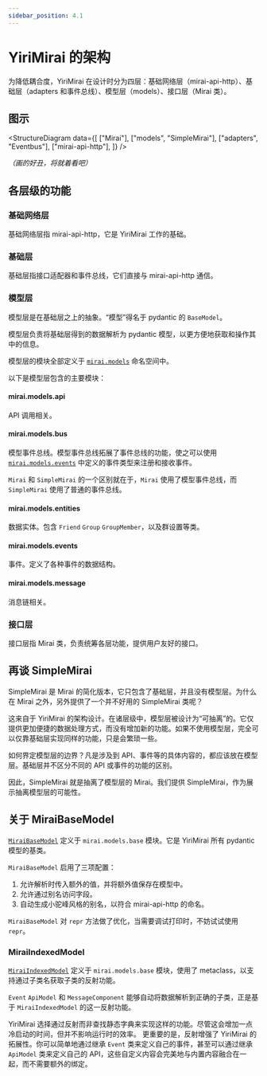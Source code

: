 ```yaml
---
sidebar_position: 4.1
---
```


# YiriMirai 的架构

为降低耦合度，YiriMirai 在设计时分为四层：基础网络层（mirai-api-http）、基础层（adapters 和事件总线）、模型层（models）、接口层（Mirai 类）。

## 图示


<StructureDiagram
  data={[
    ["Mirai"],
    ["models", "SimpleMirai"],
    ["adapters", "Eventbus"],
    ["mirai-api-http"],
  ]}
/>

*（画的好丑，将就着看吧）*

## 各层级的功能

### 基础网络层

基础网络层指 mirai-api-http，它是 YiriMirai 工作的基础。

### 基础层

基础层指接口适配器和事件总线，它们直接与 mirai-api-http 通信。

### 模型层

模型层是在基础层之上的抽象。“模型”得名于 pydantic 的 `BaseModel`。

模型层负责将基础层得到的数据解析为 pydantic 模型，以更方便地获取和操作其中的信息。

模型层的模块全部定义于 [`mirai.models`](https://yiri-mirai-api.vercel.app/models/index.html) 命名空间中。

以下是模型层包含的主要模块：

#### mirai.models.api

API 调用相关。

#### mirai.models.bus

模型事件总线。模型事件总线拓展了事件总线的功能，使之可以使用 [`mirai.models.events`](https://yiri-mirai-api.vercel.app/models/events.html) 中定义的事件类型来注册和接收事件。

`Mirai` 和 `SimpleMirai` 的一个区别就在于，`Mirai` 使用了模型事件总线，而 `SimpleMirai` 使用了普通的事件总线。

#### mirai.models.entities

数据实体。包含 `Friend` `Group` `GroupMember`，以及群设置等类。

#### mirai.models.events

事件。定义了各种事件的数据结构。

#### mirai.models.message

消息链相关。

### 接口层

接口层指 Mirai 类，负责统筹各层功能，提供用户友好的接口。

## 再谈 SimpleMirai

SimpleMirai 是 Mirai 的简化版本，它只包含了基础层，并且没有模型层。为什么在 Mirai 之外，另外提供了一个并不好用的 SimpleMirai 类呢？

这来自于 YiriMirai 的架构设计。在诸层级中，模型层被设计为“可抽离”的。它仅提供更加便捷的数据处理方式，而没有增加新的功能。如果不使用模型层，完全可以仅靠基础层实现同样的功能，只是会繁琐一些。

如何界定模型层的边界？凡是涉及到 API、事件等的具体内容的，都应该放在模型层。基础层并不区分不同的 API 或事件的功能的区别。

因此，SimpleMirai 就是抽离了模型层的 Mirai。我们提供 SimpleMirai，作为展示抽离模型层的可能性。

## 关于 MiraiBaseModel

[`MiraiBaseModel`](https://yiri-mirai-api.vercel.app/models/base.html#mirai.models.base.MiraiBaseModel) 定义于 `mirai.models.base` 模块。它是 YiriMirai 所有 pydantic 模型的基类。

`MiraiBaseModel` 启用了三项配置：
1. 允许解析时传入额外的值，并将额外值保存在模型中。
2. 允许通过别名访问字段。
3. 自动生成小驼峰风格的别名，以符合 mirai-api-http 的命名。

`MiraiBaseModel` 对 `repr` 方法做了优化，当需要调试打印时，不妨试试使用 `repr`。

### MiraiIndexedModel

[`MiraiIndexedModel`](https://yiri-mirai-api.vercel.app/models/base.html#mirai.models.base.MiraiIndexedModel) 定义于 `mirai.models.base` 模块，使用了 metaclass，以支持通过子类名获取子类的反射功能。

`Event` `ApiModel` 和 `MessageComponent` 能够自动将数据解析到正确的子类，正是基于 `MiraiIndexedModel` 的这一反射功能。

YiriMirai 选择通过反射而非查找静态字典来实现这样的功能。尽管这会增加一点冷启动的时间，但并不影响运行时的效率。
更重要的是，反射增强了 YiriMirai 的拓展性。你可以简单地通过继承 `Event` 类来定义自己的事件，甚至可以通过继承 `ApiModel` 类来定义自己的 API，这些自定义内容会完美地与内置内容融合在一起，而不需要额外的绑定。
